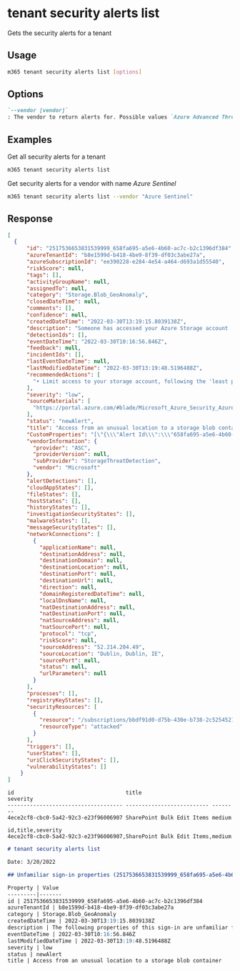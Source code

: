 
# tenant security alerts list

Gets the security alerts for a tenant

## Usage

```sh
m365 tenant security alerts list [options]
```

## Options

```md definition-list
`--vendor [vendor]`
: The vendor to return alerts for. Possible values `Azure Advanced Threat Protection`, `Azure Security Center`, `Microsoft Cloud App Security`, `Azure Active Directory Identity Protection`, `Azure Sentinel`, `Microsoft Defender ATP`. If omitted, all alerts are returned
```

<Global />

## Examples

Get all security alerts for a tenant

```sh
m365 tenant security alerts list
```

Get security alerts for a vendor with name _Azure Sentinel_

```sh
m365 tenant security alerts list --vendor "Azure Sentinel"
```

## Response

<Tabs>
  <TabItem value="JSON">

  ```json
  [
    {
        "id": "2517536653831539999_658fa695-a5e6-4b60-ac7c-b2c1396df384",
        "azureTenantId": "b8e1599d-b418-4be9-8f39-df03c3abe27a",
        "azureSubscriptionId": "ee390228-e284-4e54-a464-d693a1d55540",
        "riskScore": null,
        "tags": [],
        "activityGroupName": null,
        "assignedTo": null,
        "category": "Storage.Blob_GeoAnomaly",
        "closedDateTime": null,
        "comments": [],
        "confidence": null,
        "createdDateTime": "2022-03-30T13:19:15.8039138Z",
        "description": "Someone has accessed your Azure Storage account 'westeuropegivcekj' from an unusual location.",
        "detectionIds": [],
        "eventDateTime": "2022-03-30T10:16:56.846Z",
        "feedback": null,
        "incidentIds": [],
        "lastEventDateTime": null,
        "lastModifiedDateTime": "2022-03-30T13:19:48.5196488Z",
        "recommendedActions": [
          "• Limit access to your storage account, following the 'least privilege' principle: https://go.microsoft.com/fwlink/?linkid=2187303.• Consider using identity-based authentication: https://go.microsoft.com/fwlink/?linkid=2187202.• Consider rotating the storage account access keys and ensure that your access tokens are only shared with authorized users.• Ensure that storage access tokens are stored in a secured location such as Azure Key Vault. Avoid storing or sharing storage access tokens in source code, documentation, and email."
        ],
        "severity": "low",
        "sourceMaterials": [
          "https://portal.azure.com/#blade/Microsoft_Azure_Security_AzureDefenderForData/AlertBlade/alertId/2517536653831539999_658fa695-a5e6-4b60-ac7c-b2c1396df384/subscriptionId/bbdf91d0-d75b-430e-b738-2c525452144f/resourceGroup/managed-rg-purview-mip-poc/referencedFrom/alertDeepLink/location/westeurope"
        ],
        "status": "newAlert",
        "title": "Access from an unusual location to a storage blob container",
        "CustomProperties": "[\"{\\\"Alert Id\\\":\\\"658fa695-a5e6-4b60-ac7c-b2c1396df384\\\",\\\"Azure AD user\\\":\\\"N/A (Azure AD user authentication was not used)\\\",\\\"User agent\\\":\\\"Azure-Storage/9.3.0 (.NET Core)\\\",\\\"API type\\\":\\\"Blob\\\",\\\"Client location\\\":\\\"Dublin, Ireland\\\",\\\"Authentication type\\\":\\\"Shared access signature (SAS)\\\",\\\"Investigation steps\\\":\\\"{\\\\\\\"displayValue\\\\\\\":\\\\\\\"View related storage activity using Storage Analytics Logging. See how to configure Storage Analytics logging and more information\\\\\\\",\\\\\\\"kind\\\\\\\":\\\\\\\"Link\\\\\\\",\\\\\\\"value\\\\\\\":\\\\\\\"https:\\\\\\\\/\\\\\\\\/go.microsoft.com\\\\\\\\/fwlink\\\\\\\\/?linkid=2075734\\\\\\\"}\\\",\\\"Operations types\\\":\\\"GetBlob\\\",\\\"Service type\\\":\\\"Azure Blobs\\\",\\\"Container\\\":\\\"temporary\\\",\\\"Potential causes\\\":\\\"This alert indicates that this account has been accessed successfully from an IP address that is unfamiliar and unexpected compared to recent access pattern on this account.\\\\\\Potential causes:\\\\\\• An attacker has accessed your storage account.\\\\\\• A legitimate user has accessed your storage account from a new location.\\\",\\\"resourceType\\\":\\\"Storage\\\",\\\"ReportingSystem\\\":\\\"Azure\\\"}\",\"\\\"InitialAccess\\\"\"]",
        "vendorInformation": {
          "provider": "ASC",
          "providerVersion": null,
          "subProvider": "StorageThreatDetection",
          "vendor": "Microsoft"
        },
        "alertDetections": [],
        "cloudAppStates": [],
        "fileStates": [],
        "hostStates": [],
        "historyStates": [],
        "investigationSecurityStates": [],
        "malwareStates": [],
        "messageSecurityStates": [],
        "networkConnections": [
          {
            "applicationName": null,
            "destinationAddress": null,
            "destinationDomain": null,
            "destinationLocation": null,
            "destinationPort": null,
            "destinationUrl": null,
            "direction": null,
            "domainRegisteredDateTime": null,
            "localDnsName": null,
            "natDestinationAddress": null,
            "natDestinationPort": null,
            "natSourceAddress": null,
            "natSourcePort": null,
            "protocol": "tcp",
            "riskScore": null,
            "sourceAddress": "52.214.204.49",
            "sourceLocation": "Dublin, Dublin, IE",
            "sourcePort": null,
            "status": null,
            "urlParameters": null
          }
        ],
        "processes": [],
        "registryKeyStates": [],
        "securityResources": [
          {
            "resource": "/subscriptions/bbdf91d0-d75b-430e-b738-2c525452144f/resourceGroups/managed-rg-purview-mip-poc/providers/Microsoft.Storage/storageAccounts/scanwesteuropegivcebj",
            "resourceType": "attacked"
          }
        ],
        "triggers": [],
        "userStates": [],
        "uriClickSecurityStates": [],
        "vulnerabilityStates": []
      }
  ]
  ```

  </TabItem>
  <TabItem value="Text">

  ```text
  id                                   title                      severity
  ------------------------------------ -------------------------- --------
  4ece2cf8-cbc0-5a42-92c3-e23f96006907 SharePoint Bulk Edit Items medium
  ```

  </TabItem>
  <TabItem value="CSV">

  ```csv
  id,title,severity
  4ece2cf8-cbc0-5a42-92c3-e23f96006907,SharePoint Bulk Edit Items,medium
  ```

  </TabItem>
  <TabItem value="Markdown">

  ```md
  # tenant security alerts list

  Date: 3/20/2022

  ## Unfamiliar sign-in properties (2517536653831539999_658fa695-a5e6-4b60-ac7c-b2c1396df384)

  Property | Value
  ---------|-------
  id | 2517536653831539999_658fa695-a5e6-4b60-ac7c-b2c1396df384
  azureTenantId | b8e1599d-b418-4be9-8f39-df03c3abe27a
  category | Storage.Blob_GeoAnomaly
  createdDateTime | 2022-03-30T13:19:15.8039138Z
  description | The following properties of this sign-in are unfamiliar for the given user: ASN, Browser, Device, IP, Location, EASId, TenantIPsubnet
  eventDateTime | 2022-03-30T10:16:56.846Z
  lastModifiedDateTime | 2022-03-30T13:19:48.5196488Z
  severity | low
  status | newAlert
  title | Access from an unusual location to a storage blob container
  ```

  </TabItem>
</Tabs>

